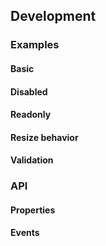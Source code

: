 
## Development

### Examples

#### Basic

<Playground name="textarea" height="12rem"></Playground>

#### Disabled

<Playground name="textarea-disabled" height="12rem"></Playground>

#### Readonly

<Playground name="textarea-readonly" height="12rem"></Playground>

#### Resize behavior

<Playground name="textarea-rows-cols" height="12rem"></Playground>

#### Validation

<Playground name="textarea-validation" height="32rem"></Playground>

### API

#### Properties

<Props />

#### Events

<Events />
